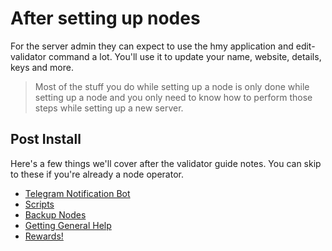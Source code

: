 # After setting up nodes
For the server admin they can expect to use the hmy application and edit-validator command a lot. You'll use it to update your name, website, details, keys and more.
> Most of the stuff you do while setting up a node is only done while setting up a node and you only need to know how to perform those steps while setting up a new server.
## Post Install
Here's a few things we'll cover after the validator guide notes. You can skip to these if you're already a node operator.
- [Telegram Notification Bot](/post/telegrambot)
- [Scripts](/post/tools/scripts/)  
- [Backup Nodes](/post/tools/backup)  
- [Getting General Help](/general)  
- [Rewards!](/rewards)